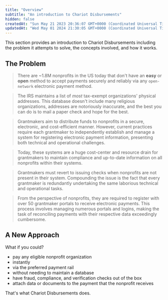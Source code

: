 ```yaml
---
title: "Overview"
subtitle: "An introduction to Chariot Disbursements"
hidden: false
createdAt: "Sun May 21 2023 20:36:07 GMT+0000 (Coordinated Universal Time)"
updatedAt: "Wed May 01 2024 21:30:05 GMT+0000 (Coordinated Universal Time)"
---
```


This section provides an introduction to Chariot Disbursements including the problem it attempts to solve, the concepts involved, and how it works.

## The Problem

> There are ~1.8M nonprofits in the US today that don't have an **easy** or **open** method
to accept payments securely and reliably via any `open-network` electronic payment method.

> The IRS maintains a list of *most* tax-exempt organizations' physical addresses.
This database doesn't include many religious organizations, addresses are notoriously inaccurate,
and the best you can do is to mail a paper check and hope for the best.

> Grantmakers aim to distribute funds to nonprofits in a secure, electronic, and cost-efficient manner.
> However, current practices require each grantmaker to independently establish and manage a system
for registering electronic payment information, presenting both technical and operational challenges.

> Today, these systems are a huge cost-center and resource drain for grantmakers to maintain compliance and up-to-date information
on all nonprofits within their systems.

> Grantmakers must revert to issuing checks when nonprofits are not present in their system.
Compounding the issue is the fact that every grantmaker is redundantly undertaking the same laborious technical and operational tasks.

> From the perspective of nonprofits, they are required to register with over 50 grantmaker portals to receive electronic payments.
This process involves managing numerous portals and logins, making the task of reconciling payments with their respective data exceedingly cumbersome.

## A New Approach

What if you could?

- pay any eligible nonprofit organization
- instantly
- via the preferred payment rail
- without needing to maintain a database
- have fraud, compliance, and verification checks out of the box
- attach data or documents to the payment that the nonprofit receives

That's what Chariot Disbursements[<sup><Icon icon="fa-regular fa-circle-info" size="2.5"/></sup>](http://localhost:3000/guides/disbursements/disclaimer "Chariot is a financial technology company, not a bank. Chariot Accounts come with a Demand Deposit Account through our banking services partner, Column N.A., Member FDIC. Deposits in Chariot Accounts are eligible for FDIC insurance up to $250,000 per depositor, for each insurable capacity in which the account is held.") does.